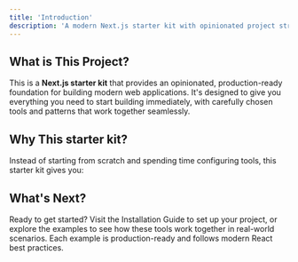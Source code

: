 ```yaml
---
title: 'Introduction'
description: 'A modern Next.js starter kit with opinionated project structure and best-in-class tools'
---
```


## What is This Project?

This is a **Next.js starter kit** that provides an opinionated, production-ready foundation for building modern web applications. It's designed to give you everything you need to start building immediately, with carefully chosen tools and patterns that work together seamlessly.

## Why This starter kit?

Instead of starting from scratch and spending time configuring tools, this starter kit gives you:

<ProjectFeatures className="mt-4" variant="docs" />

## What's Next?

Ready to get started? Visit the <Link href="/docs/guide/installation">Installation Guide</Link> to set up your project, or explore the examples to see how these tools work together in real-world scenarios. Each example is production-ready and follows modern React best practices.
